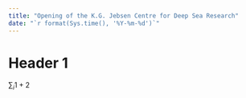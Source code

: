 ```yaml
---
title: "Opening of the K.G. Jebsen Centre for Deep Sea Research"
date: "`r format(Sys.time(), '%Y-%m-%d')`"
---
```


# Header 1

$\sum_i 1+2$